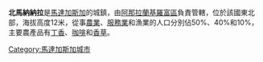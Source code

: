 {{Infobox settlement
<!--See the Table at Infobox Settlement for all fields and descriptions of usage-->
<!-- Basic info  ---------------->
|official_name          = 北馬納納拉
|other_name             = Mananara Avaratra
|native_name            =  <!-- for cities whose native name is not in English -->
|settlement_type        = <!--For Town or Village (Leave blank for the default City)-->
<!-- images and maps  ----------->
|pushpin_map            = Madagascar<!-- the name of a location map as per http://en.wikipedia.org/wiki/Template:Location_map -->
|pushpin_label_position =bottom
|pushpin_mapsize        =180
<!-- Location ------------------>
|coordinates_region     = MG
|subdivision_type       = 國家
|subdivision_name       = {{MAD}}
|subdivision_type1      = 區
|subdivision_name1      = [[阿那拉蘭基羅富區|阿那拉蘭基羅富區]]
<!-- Politics ----------------->
|leader_title1          = <!-- for places with, say, both a mayor and a city manager -->
|established_title      = <!-- Settled -->
|established_title2     = <!-- Incorporated (town) -->
|established_title3     = <!-- Incorporated (city) -->
<!-- Area    --------------------->
|area_magnitude     =
|unit_pref          = <!--Enter: Imperial, if Imperial (metric) is desired-->
|area_total_km2     = <!-- ALL fields dealing with a measurements are subject to automatic unit conversion-->
|area_land_km2      = <!--See table @ Template:Infobox Settlement for details on automatic unit conversion-->
<!-- Population   ----------------------->
|population_as_of               = 2001
|population_total               = 30000
|population_blank1_title        =Ethnicities
|population_blank2_title        =Religions
<!-- General information  --------------->
|timezone               = [[東非時間|東非時間]]
|utc_offset             = 3
|latd=16 |latm=10 |lats= |latNS=S
|longd=49|longm=46 |longs= |longEW=E
|elevation_footnotes=
|elevation_m      = 12
<!-- Area/postal codes & others -------->
|postal_code_type =  <!-- enter ZIP code, Postcode, Post code, Postal code... -->
}}

'''北馬納納拉'''是[[馬達加斯加|馬達加斯加]]的城鎮，由[[阿那拉蘭基羅富區|阿那拉蘭基羅富區]]負責管轄，位於該國東北部，海拔高度12米，從事[[農業|農業]]、[[服務業|服務業]]和漁業的人口分別佔50%、40%和10%，主要農產品有[[丁香|丁香]]、[[咖啡|咖啡]]和[[香草|香草]]。

{{coord|16|10|S|49|46|E|display=title}}

[[Category:馬達加斯加城市|Category:馬達加斯加城市]]